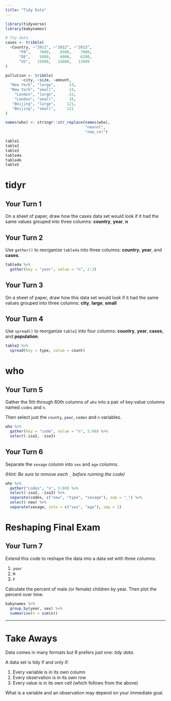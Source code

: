 ```yaml
---
title: "Tidy Data"
---
```


```r
library(tidyverse)
library(babynames)

# Toy data
cases <- tribble(
  ~Country, ~"2011", ~"2012", ~"2013",
      "FR",    7000,    6900,    7000,
      "DE",    5800,    6000,    6200,
      "US",   15000,   14000,   13000
)

pollution <- tribble(
       ~city, ~size, ~amount,
  "New York", "large",      23,
  "New York", "small",      14,
    "London", "large",      22,
    "London", "small",      16,
   "Beijing", "large",     121,
   "Beijing", "small",     121
)

names(who) <- stringr::str_replace(names(who), 
                                   "newrel", 
                                   "new_rel")
```

```r
table1
table2
table3
table4a
table4b
table5
```

# tidyr


## Your Turn 1

On a sheet of paper, draw how the cases data set would look if it had the same values grouped into three columns: **country**, **year**, **n**

## Your Turn 2

Use `gather()` to reorganize `table4a` into three columns: **country**, **year**, and **cases**.

```r
table4a %>% 
  gather(key = "year", value = "n", 2:3)
```

## Your Turn 3

On a sheet of paper, draw how this data set would look if it had the same values grouped into three columns: **city**, **large**, **small**

## Your Turn 4

Use `spread()` to reorganize `table2` into four columns: **country**, **year**, **cases**, and **population**.

```r
table2 %>% 
  spread(key = type, value = count)
```

# who


## Your Turn 5

Gather the 5th through 60th columns of `who` into a pair of key:value columns named `codes` and `n`.

Then select just the `county`, `year`, `codes` and `n` variables.

```r
who %>% 
  gather(key = "code", value = "n", 5:60) %>% 
  select(-iso2, -iso3)
```


## Your Turn 6

Separate the `sexage` column into `sex` and `age` columns.

*(Hint: Be sure to remove each `_` before running the code)*

```r
who %>%
  gather("codes", "n", 5:60) %>%
  select(-iso2, -iso3) %>%
  separate(codes, c("new", "type", "sexage"), sep = "_") %>%
  select(-new) %>% 
  separate(sexage, into = c("sex", "age"), sep = 1)
```


# Reshaping Final Exam

## Your Turn 7

Extend this code to reshape the data into a data set with three columns:

1. `year`
2. `M`
3. `F`

Calculate the percent of male (or female) children by year. Then plot the percent over time.

```r
babynames %>%
  group_by(year, sex) %>% 
  summarise(n = sum(n))
```

***

# Take Aways

Data comes in many formats but R prefers just one: _tidy data_.

A data set is tidy if and only if:

1. Every variable is in its own column
2. Every observation is in its own row
3. Every value is in its own cell (which follows from the above)

What is a variable and an observation may depend on your immediate goal.

